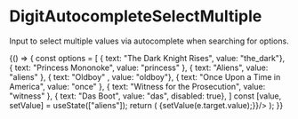 
<Meta
    title="Inputs/DigitAutocompleteSelectMultiple"
    component={DigitAutocompleteSelectMultiple}
/>

# DigitAutocompleteSelectMultiple

Input to select multiple values via autocomplete when searching for options. 

<Preview>
    <Story name="Autocomplete multiple">
        {() => {
            const options = [
                { text: "The Dark Knight Rises", value: "the_dark"},
                { text: "Princess Mononoke", value: "princess" },
                { text: "Aliens", value: "aliens" },
                { text: "Oldboy" , value: "oldboy"},
                { text: "Once Upon a Time in America", value: "once" },
                { text: "Witness for the Prosecution", value: "witness" },
                { text: "Das Boot", value: "das", disabled: true},
            ]
            const [value, setValue] = useState(["aliens"]);
            return (
                <DigitAutocompleteSelectMultiple outlinedupperLabel="what" options={options} value={value} onChange={(e) => {setValue(e.target.value);}}/>        
            );
        }}
    </Story>
</Preview>

<Props of={DigitAutocompleteSelectMultiple} />
